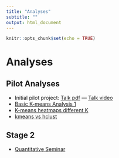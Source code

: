 ```yaml
---
title: "Analyses"
subtitle: ""
output: html_document
---
```


```r
knitr::opts_chunk$set(echo = TRUE)
```

# Analyses

## Pilot Analyses

* Initial pilot project: [Talk pdf](Analyses/Pilot/Dartmouth_Earth_Sci_Feb_2020.pdf) --- [Talk video](Analyses/Pilot/Zikan_Pilot_Talk.mp4)
* [Basic K-means Analysis 1](Analyses/Analysis1_K12_Centroids.html)
* [K-means heatmaps different K](Analyses/Analysis2_K_heatmaps.html)
* [kmeans vs hclust](Analyses/Analysis3_kmeans_hclust.html)

## Stage 2

* [Quantitative Seminar](talk/QuanSeminar.html)


# 

